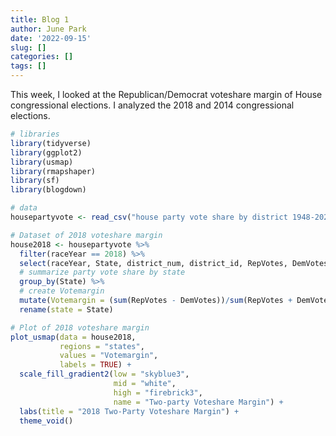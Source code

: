```yaml
---
title: Blog 1
author: June Park
date: '2022-09-15'
slug: []
categories: []
tags: []
---
```


This week, I looked at the Republican/Democrat voteshare margin of House congressional elections. I analyzed the 2018 and 2014 congressional elections.

```r
# libraries
library(tidyverse)
library(ggplot2)
library(usmap)
library(rmapshaper)
library(sf)
library(blogdown)
```

```r
# data
housepartyvote <- read_csv("house party vote share by district 1948-2020.csv")
```

```r
# Dataset of 2018 voteshare margin
house2018 <- housepartyvote %>%
  filter(raceYear == 2018) %>%
  select(raceYear, State, district_num, district_id, RepVotes, DemVotes) %>%
  # summarize party vote share by state
  group_by(State) %>%
  # create Votemargin
  mutate(Votemargin = (sum(RepVotes - DemVotes))/sum(RepVotes + DemVotes)) %>%
  rename(state = State)

# Plot of 2018 voteshare margin
plot_usmap(data = house2018, 
           regions = "states", 
           values = "Votemargin",
           labels = TRUE) +
  scale_fill_gradient2(low = "skyblue3", 
                       mid = "white",
                       high = "firebrick3", 
                       name = "Two-party Voteshare Margin") +
  labs(title = "2018 Two-Party Voteshare Margin") +
  theme_void()
```